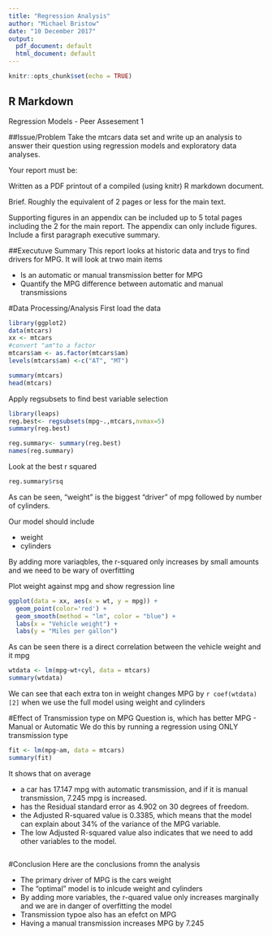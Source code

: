 ```yaml
---
title: "Regression Analysis"
author: "Michael Bristow"
date: "10 December 2017"
output:
  pdf_document: default
  html_document: default
---
```


```r
knitr::opts_chunk$set(echo = TRUE)
```

## R Markdown
Regression Models - Peer Assesement 1

##Issue/Problem
Take the mtcars data set and write up an analysis to answer their question using regression models and exploratory data analyses.

Your report must be:

Written as a PDF printout of a compiled (using knitr) R markdown document.

Brief. Roughly the equivalent of 2 pages or less for the main text. 

Supporting figures in an appendix can be included up to 5 total pages including the 2 for the main report. The appendix can only include figures.
    Include a first paragraph executive summary.
    
##Executuve Summary
This report looks at historic data and trys to find drivers for MPG.
It will look at trwo main items  

* Is an automatic or manual transmission better for MPG  
* Quantify the MPG difference between automatic and manual  
 transmissions
 
#Data Processing/Analysis
First load the data
```r
library(ggplot2)
data(mtcars)
xx <- mtcars
#convert "am"to a factor
mtcars$am <- as.factor(mtcars$am)
levels(mtcars$am) <-c("AT", "MT")

summary(mtcars)
head(mtcars)

```
Apply regsubsets to find best variable selection

```r
library(leaps)
reg.best<- regsubsets(mpg~.,mtcars,nvmax=5)
summary(reg.best)

reg.summary<- summary(reg.best)
names(reg.summary)

```
Look at the best r squared

```r
reg.summary$rsq

```
As can be seen, "weight" is the biggest "driver" of mpg followed by number of cylinders. 

Our model should include  

- weight
- cylinders

By adding more variaqbles, the r-squared only increases by small amounts and
we need to be wary of overfitting

Plot weight against mpg and show regression line

```r
ggplot(data = xx, aes(x = wt, y = mpg)) + 
  geom_point(color='red') +
  geom_smooth(method = "lm", color = "blue") +
  labs(x = "Vehicle weight") +
  labs(y = "Miles per gallon")
```

As can be seen there is a direct correlation between the vehicle weight and it mpg


```r
wtdata <- lm(mpg~wt+cyl, data = mtcars)
summary(wtdata)

```
We can see that each extra ton in weight changes MPG by `r coef(wtdata)[2]` when we use the full model using weight and cylinders


#Effect of Transmission type on MPG
Question is, which has better MPG - Manual or Automatic
We do this by running a regression using ONLY transmission type

```r
fit <- lm(mpg~am, data = mtcars)
summary(fit)

```
It shows that on average

- a car has 17.147 mpg with automatic transmission, and if it is manual transmission, 7.245 mpg is increased. 
- has the Residual standard error as 4.902 on 30 degrees of freedom. 
- the Adjusted R-squared value is 0.3385, which means that the model can explain about 34% of the variance of the MPG variable. 
- The low Adjusted R-squared value also indicates that we need to add other variables to the model.
 
```r

```
#Conclusion
Here are the conclusions fromn the analysis

- The primary driver of MPG is the cars weight
- The "optimal" model is to inlcude weight and cylinders
- By adding more variables, the r-quared value only increases marginally and we are in danger of overfitting the model
- Transmission typoe also has an efefct on MPG
- Having a manual transmission increases MPG by 7.245